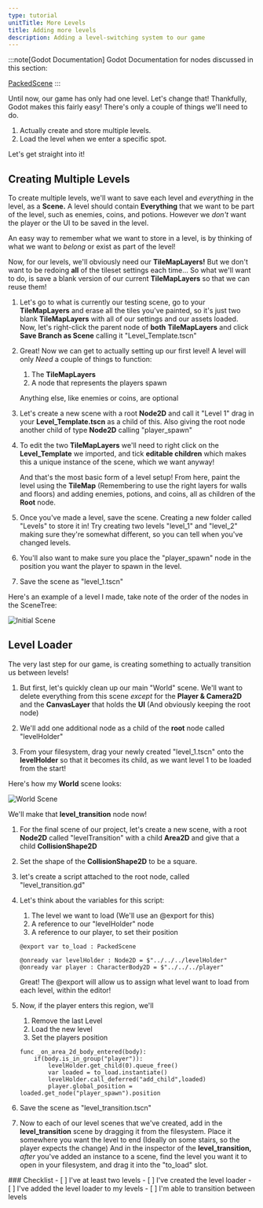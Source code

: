 ```yaml
---
type: tutorial
unitTitle: More Levels
title: Adding more levels
description: Adding a level-switching system to our game
---
```




:::note[Godot Documentation]
Godot Documentation for nodes discussed in this section: 

[PackedScene](https://docs.godotengine.org/en/stable/classes/class_packedscene.html)
:::

Until now, our game has only had one level. Let's change that! Thankfully, Godot makes this fairly easy! There's only a couple of things we'll need to do.

1. Actually create and store multiple levels.
2. Load the level when we enter a specific spot.

Let's get straight into it!

## Creating Multiple Levels

To create multiple levels, we'll want to save each level and *everything* in the level, as a **Scene.** A level should contain **Everything** that we want to be part of the level, such as enemies, coins, and potions. However we *don't* want the player or the UI to be saved in the level.

An easy way to remember what we want to store in a level, is by thinking of what we want to *belong* or exist as part of the level!

Now, for our levels, we'll obviously need our **TileMapLayers!** But we don't want to be redoing **all** of the tileset settings each time... So what we'll want to do, is save a blank version of our current **TileMapLayers** so that we can reuse them!
<Steps>
1. Let's go to what is currently our testing scene, go to your **TileMapLayers** and erase all the tiles you've painted, so it's just two blank **TileMapLayers** with all of our settings and our assets loaded. Now, let's right-click the parent node of **both** **TileMapLayers** and click **Save Branch as Scene** calling it "Level_Template.tscn"

2. Great! Now we can get to actually setting up our first level! A level will only *Need* a couple of things to function:

	1. The **TileMapLayers**
	2. A node that represents the players spawn

	Anything else, like enemies or coins, are optional

3. Let's create a new scene with a root **Node2D** and call it "Level 1" drag in your **Level_Template.tscn** as a child of this. Also giving the root node another child of type **Node2D** calling "player_spawn"

4. To edit the two **TileMapLayers** we'll need to right click on the **Level_Template** we imported, and tick **editable children** which makes this a unique instance of the scene, which we want anyway!

	And that's the most basic form of a level setup! From here, paint the level using the **TileMap** (Remembering to use the right layers for walls and floors) and adding enemies, potions, and coins, all as children of the **Root** node.

5. Once you've made a level, save the scene. Creating a new folder called "Levels" to store it in! Try creating two levels "level_1" and "level_2" making sure they're somewhat different, so you can tell when you've changed levels.

6. You'll also want to make sure you place the "player_spawn" node in the position you want the player to spawn in the level.

7. Save the scene as "level_1.tscn"

</Steps>

Here's an example of a level I made, take note of the order of the nodes in the SceneTree:

![Initial Scene](/src/assets/godot/dungeonCrawler/createdLevel.png)

## Level Loader 

The very last step for our game, is creating something to actually transition us between levels! 
<Steps>
1. But first, let's quickly clean up our main "World" scene. We'll want to delete everything from this scene *except* for the **Player & Camera2D** and the **CanvasLayer** that holds the **UI** (And obviously keeping the root node)

2. We'll add one additional node as a child of the **root** node called "levelHolder"

3. From your filesystem, drag your newly created "level_1.tscn" onto the **levelHolder** so that it becomes its child, as we want level 1 to be loaded from the start!

</Steps>

Here's how my **World** scene looks:

![World Scene](/src/assets/godot/dungeonCrawler/worldScene.png)

We'll make that **level_transition** node now!

<Steps>

1. For the final scene of our project, let's create a new scene, with a root **Node2D** called "levelTransition" with a child **Area2D** and give that a child **CollisionShape2D**

2. Set the shape of the **CollisionShape2D** to be a square.

3. let's create a script attached to the root node, called "level_transition.gd"

4. Let's think about the variables for this script:

	1. The level we want to load (We'll use an \@export for this)
	2. A reference to our "levelHolder" node
	3. A reference to our player, to set their position

	```gdscript
	@export var to_load : PackedScene

	@onready var levelHolder : Node2D = $"../../../levelHolder"
	@onready var player : CharacterBody2D = $"../../../player"
	```

	Great! The \@export will allow us to assign what level want to load from each level, within the editor!

5. Now, if the player enters this region, we'll

	1. Remove the last Level
	2. Load the new level
	3. Set the players position

	```gdscript
	func _on_area_2d_body_entered(body):
		if(body.is_in_group("player")):
			levelHolder.get_child(0).queue_free()
			var loaded = to_load.instantiate()
			levelHolder.call_deferred("add_child",loaded)
			player.global_position = loaded.get_node("player_spawn").position
	```

6. Save the scene as "level_transition.tscn"

7. Now to each of our level scenes that we've created, add in the **level_transition** scene by dragging it from the filesystem. Place it somewhere you want the level to end (Ideally on some stairs, so the player expects the change)
	And in the inspector of the **level_transition,** *after* you've added an instance to a scene, find the level you want it to open in your filesystem, and drag it into the "to_load" slot.
</Steps>
<Box>
### Checklist
<Checklist>
- [ ] I've at least two levels
- [ ] I've created the level loader
- [ ] I've added the level loader to my levels
- [ ] I'm able to transition between levels
</Checklist>
</Box>
